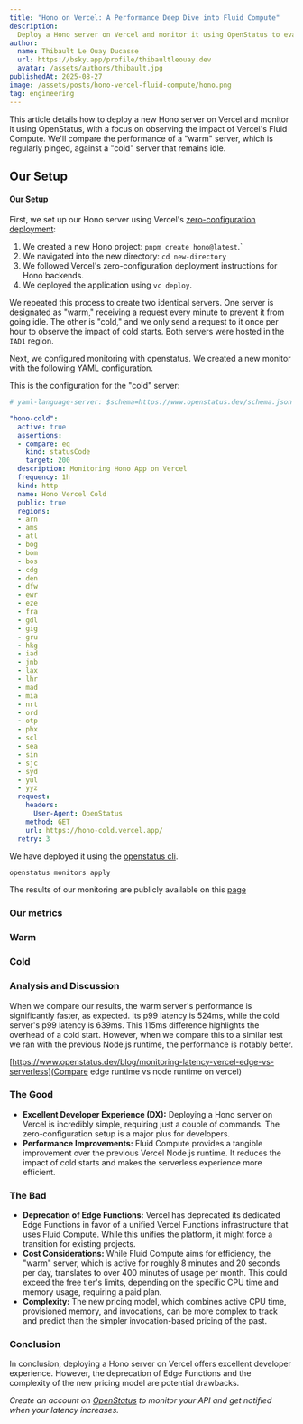 ```yaml
---
title: "Hono on Vercel: A Performance Deep Dive into Fluid Compute"
description:
  Deploy a Hono server on Vercel and monitor it using OpenStatus to evaluate the performance of Vercel's Fluid Compute, comparing cold and warm server response times.
author:
  name: Thibault Le Ouay Ducasse
  url: https://bsky.app/profile/thibaultleouay.dev
  avatar: /assets/authors/thibault.jpg
publishedAt: 2025-08-27
image: /assets/posts/hono-vercel-fluid-compute/hono.png
tag: engineering
---
```




This article details how to deploy a new Hono server on Vercel and monitor it using OpenStatus, with a focus on observing the impact of Vercel's Fluid Compute.
We'll compare the performance of a "warm" server, which is regularly pinged, against a "cold" server that remains idle.


## Our Setup

#### Our Setup

First, we set up our Hono server using Vercel's [zero-configuration deployment](https://hono.dev/docs/getting-started/vercel):

1. We created a new Hono project: `pnpm create hono@latest`.`
2. We navigated into the new directory: `cd new-directory`
3. We followed Vercel's zero-configuration deployment instructions for Hono backends.
4. We deployed the application using `vc deploy`.

We repeated this process to create two identical servers. One server is designated as "warm," receiving a request every minute to prevent it from going idle. The other is "cold," and we only send a request to it once per hour to observe the impact of cold starts. Both servers were hosted in the `IAD1` region.


Next, we configured monitoring with openstatus. We created a new monitor with the following YAML configuration.

This is the configuration for the "cold" server:

```yaml
# yaml-language-server: $schema=https://www.openstatus.dev/schema.json

"hono-cold":
  active: true
  assertions:
  - compare: eq
    kind: statusCode
    target: 200
  description: Monitoring Hono App on Vercel
  frequency: 1h
  kind: http
  name: Hono Vercel Cold
  public: true
  regions:
  - arn
  - ams
  - atl
  - bog
  - bom
  - bos
  - cdg
  - den
  - dfw
  - ewr
  - eze
  - fra
  - gdl
  - gig
  - gru
  - hkg
  - iad
  - jnb
  - lax
  - lhr
  - mad
  - mia
  - nrt
  - ord
  - otp
  - phx
  - scl
  - sea
  - sin
  - sjc
  - syd
  - yul
  - yyz
  request:
    headers:
      User-Agent: OpenStatus
    method: GET
    url: https://hono-cold.vercel.app/
  retry: 3
```
We have deployed it using the [openstatus cli](https://docs.openstatus.dev/cli/getting-started/).

```bash
openstatus monitors apply
```

The results of our monitoring are publicly available on this [page](https://verce-hono.openstatus.dev/monitors)


### Our metrics

### Warm

<div className="grid grid-cols-2 gap-4 sm:grid-cols-3 md:grid-cols-5">
  <MetricsCard title="uptime" value={100} suffix="%" variant="positive" />
 <MetricsCard title="failing" value={0} suffix="#" variant="negative" />
  <MetricsCard title="total pings" value={47,520} suffix="#" variant="info" />
  <div className="hidden md:col-span-2 md:block" />
  <MetricsCard title="p50" value={171} suffix="ms" />
  <MetricsCard title="p75" value={275} suffix="ms" />
  <MetricsCard title="p90" value={343} suffix="ms" />
  <MetricsCard title="p95" value={417} suffix="ms" />
  <MetricsCard title="p99" value={524} suffix="ms" />
</div>



### Cold


<div className="grid grid-cols-2 gap-4 sm:grid-cols-3 md:grid-cols-5">
  <MetricsCard title="uptime" value={100} suffix="%" variant="positive" />
 <MetricsCard title="failing" value={0} suffix="#" variant="negative" />
  <MetricsCard title="total pings" value={792} suffix="#" variant="info" />
  <div className="hidden md:col-span-2 md:block" />
  <MetricsCard title="p50" value={212} suffix="ms" />
  <MetricsCard title="p75" value={333} suffix="ms" />
  <MetricsCard title="p90" value={439} suffix="ms" />
  <MetricsCard title="p95" value={529} suffix="ms" />
  <MetricsCard title="p99" value={639} suffix="ms" />
</div>


<div className="mt-4">
  <SimpleChart
    staticFile="/assets/posts/monitoring-vercel/vercel-edge.json"
    caption="Vercel edge p50 latency between 10. Mar and 13. Mar 2024 aggregated in a 1h window."
  />
</div>


### Analysis and Discussion

When we compare our results, the warm server's performance is significantly faster, as expected. Its p99 latency is 524ms, while the cold server's p99 latency is 639ms. This 115ms difference highlights the overhead of a cold start. However, when we compare this to a similar test we ran with the previous Node.js runtime, the performance is notably better.


[https://www.openstatus.dev/blog/monitoring-latency-vercel-edge-vs-serverless](Compare edge runtime vs node runtime on vercel)

### The Good

- **Excellent Developer Experience (DX):** Deploying a Hono server on Vercel is incredibly simple, requiring just a couple of commands. The zero-configuration setup is a major plus for developers.
- **Performance Improvements:** Fluid Compute provides a tangible improvement over the previous Vercel Node.js runtime. It reduces the impact of cold starts and makes the serverless experience more efficient.


### The Bad

- **Deprecation of Edge Functions:** Vercel has deprecated its dedicated Edge Functions in favor of a unified Vercel Functions infrastructure that uses Fluid Compute. While this unifies the platform, it might force a transition for existing projects.
- **Cost Considerations:** While Fluid Compute aims for efficiency, the "warm" server, which is active for roughly 8 minutes and 20 seconds per day, translates to over 400 minutes of usage per month. This could exceed the free tier's limits, depending on the specific CPU time and memory usage, requiring a paid plan.
- **Complexity:** The new pricing model, which combines active CPU time, provisioned memory, and invocations, can be more complex to track and predict than the simpler invocation-based pricing of the past.



### Conclusion

In conclusion, deploying a Hono server on Vercel offers excellent developer experience. However, the deprecation of Edge Functions and the complexity of the new pricing model are potential drawbacks.



_Create an account on [OpenStatus](https://www.openstatus.dev/app/sign-up) to
monitor your API and get notified when your latency increases._
